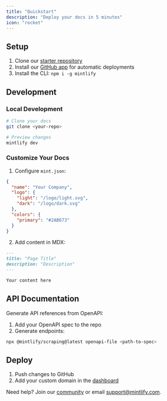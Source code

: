 ```yaml
---
title: "Quickstart"
description: "Deploy your docs in 5 minutes"
icon: "rocket"
---
```


## Setup

1. Clone our [starter repository](https://github.com/mintlify/starter)
2. Install our [GitHub app](https://dashboard.mintlify.com/settings) for automatic deployments
3. Install the CLI: `npm i -g mintlify`

## Development

### Local Development
```bash
# Clone your docs
git clone <your-repo>

# Preview changes
mintlify dev
```

### Customize Your Docs

1. Configure `mint.json`:
```json
{
  "name": "Your Company",
  "logo": {
    "light": "/logo/light.svg",
    "dark": "/logo/dark.svg"
  },
  "colors": {
    "primary": "#2AB673"
  }
}
```

2. Add content in MDX:
```md
---
title: "Page Title"
description: "Description"
---

Your content here
```

## API Documentation

Generate API references from OpenAPI:

1. Add your OpenAPI spec to the repo
2. Generate endpoints:
```bash
npx @mintlify/scraping@latest openapi-file <path-to-spec>
```

## Deploy

1. Push changes to GitHub
2. Add your custom domain in the [dashboard](https://dashboard.mintlify.com/settings)

Need help? Join our [community](https://mintlify.com/community) or email [support@mintlify.com](mailto:support@mintlify.com).